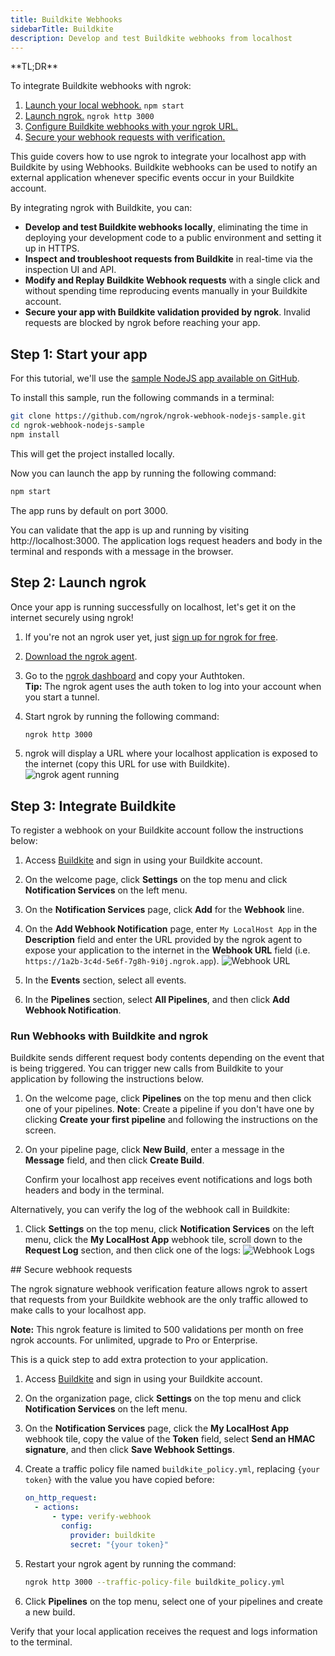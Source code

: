 ```yaml
---
title: Buildkite Webhooks
sidebarTitle: Buildkite
description: Develop and test Buildkite webhooks from localhost
---
```



<Tip>
**TL;DR**

To integrate Buildkite webhooks with ngrok:

1. [Launch your local webhook.](#start-your-app) `npm start`
1. [Launch ngrok.](#start-ngrok) `ngrok http 3000`
1. [Configure Buildkite webhooks with your ngrok URL.](#setup-webhook)
1. [Secure your webhook requests with verification.](#security)
</Tip>

This guide covers how to use ngrok to integrate your localhost app with Buildkite by using Webhooks.
Buildkite webhooks can be used to notify an external application whenever specific events occur in your Buildkite account.

By integrating ngrok with Buildkite, you can:

- **Develop and test Buildkite webhooks locally**, eliminating the time in deploying your development code to a public environment and setting it up in HTTPS.
- **Inspect and troubleshoot requests from Buildkite** in real-time via the inspection UI and API.
- **Modify and Replay Buildkite Webhook requests** with a single click and without spending time reproducing events manually in your Buildkite account.
- **Secure your app with Buildkite validation provided by ngrok**. Invalid requests are blocked by ngrok before reaching your app.

## **Step 1**: Start your app

For this tutorial, we'll use the [sample NodeJS app available on GitHub](https://github.com/ngrok/ngrok-webhook-nodejs-sample).

To install this sample, run the following commands in a terminal:

```bash
git clone https://github.com/ngrok/ngrok-webhook-nodejs-sample.git
cd ngrok-webhook-nodejs-sample
npm install
```

This will get the project installed locally.

Now you can launch the app by running the following command:

```bash
npm start
```

The app runs by default on port 3000.

You can validate that the app is up and running by visiting http://localhost:3000. The application logs request headers and body in the terminal and responds with a message in the browser.

## **Step 2**: Launch ngrok

Once your app is running successfully on localhost, let's get it on the internet securely using ngrok!

1. If you're not an ngrok user yet, just [sign up for ngrok for free](https://ngrok.com/signup).

1. [Download the ngrok agent](https://download.ngrok.com).

1. Go to the [ngrok dashboard](https://dashboard.ngrok.com) and copy your Authtoken. <br />
   **Tip:** The ngrok agent uses the auth token to log into your account when you start a tunnel.
1. Start ngrok by running the following command:

   ```bash
   ngrok http 3000
   ```

1. ngrok will display a URL where your localhost application is exposed to the internet (copy this URL for use with Buildkite).
   ![ngrok agent running](../img/twilio/img/launch_ngrok_tunnel.png)

## **Step 3**: Integrate Buildkite

To register a webhook on your Buildkite account follow the instructions below:

1. Access [Buildkite](https://buildkite.com/) and sign in using your Buildkite account.

1. On the welcome page, click **Settings** on the top menu and click **Notification Services** on the left menu.

1. On the **Notification Services** page, click **Add** for the **Webhook** line.

1. On the **Add Webhook Notification** page, enter `My LocalHost App` in the **Description** field and enter the URL provided by the ngrok agent to expose your application to the internet in the **Webhook URL** field (i.e. `https://1a2b-3c4d-5e6f-7g8h-9i0j.ngrok.app`).
   ![Webhook URL](../img/buildkite/img/ngrok_url_configuration_buildkite.png)

1. In the **Events** section, select all events.

1. In the **Pipelines** section, select **All Pipelines**, and then click **Add Webhook Notification**.

### Run Webhooks with Buildkite and ngrok

Buildkite sends different request body contents depending on the event that is being triggered.
You can trigger new calls from Buildkite to your application by following the instructions below.

1. On the welcome page, click **Pipelines** on the top menu and then click one of your pipelines.
   **Note**: Create a pipeline if you don't have one by clicking **Create your first pipeline** and following the instructions on the screen.

1. On your pipeline page, click **New Build**, enter a message in the **Message** field, and then click **Create Build**.

   Confirm your localhost app receives event notifications and logs both headers and body in the terminal.

Alternatively, you can verify the log of the webhook call in Buildkite:

1. Click **Settings** on the top menu, click **Notification Services** on the left menu, click the **My LocalHost App** webhook tile, scroll down to the **Request Log** section, and then click one of the logs:
   ![Webhook Logs](../img/buildkite/img/ngrok_logs_buildkite.png)

<InspectingRequests />

<ReplayingRequests />
## Secure webhook requests

The ngrok signature webhook verification feature allows ngrok to assert that requests from your Buildkite webhook are the only traffic allowed to make calls to your localhost app.

**Note:** This ngrok feature is limited to 500 validations per month on free ngrok accounts. For unlimited, upgrade to Pro or Enterprise.

This is a quick step to add extra protection to your application.

1. Access [Buildkite](https://buildkite.com/) and sign in using your Buildkite account.

1. On the organization page, click **Settings** on the top menu and click **Notification Services** on the left menu.

1. On the **Notification Services** page, click the **My LocalHost App** webhook tile, copy the value of the **Token** field, select **Send an HMAC signature**, and then click **Save Webhook Settings**.

1. Create a traffic policy file named `buildkite_policy.yml`, replacing `{your token}` with the value you have copied before:

   ```yaml
   on_http_request:
     - actions:
         - type: verify-webhook
           config:
             provider: buildkite
             secret: "{your token}"
   ```

1. Restart your ngrok agent by running the command:

   ```bash
   ngrok http 3000 --traffic-policy-file buildkite_policy.yml
   ```

1. Click **Pipelines** on the top menu, select one of your pipelines and create a new build.

Verify that your local application receives the request and logs information to the terminal.
